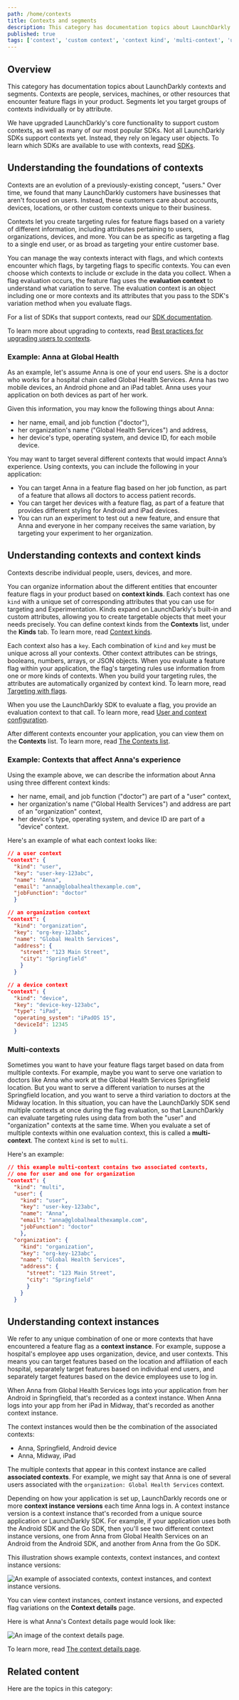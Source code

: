 ```yaml
---
path: /home/contexts
title: Contexts and segments
description: This category has documentation topics about LaunchDarkly contexts and segments. Contexts are people, services, machines, or other resources that encounter feature flags in your product.
published: true
tags: ['context', 'custom context', 'context kind', 'multi-context', 'user', 'segment']
---
```


## Overview

This category has documentation topics about LaunchDarkly contexts and segments. Contexts are people, services, machines, or other resources that encounter feature flags in your product. Segments let you target groups of contexts individually or by attribute.

We have upgraded LaunchDarkly's core functionality to support custom contexts, as well as many of our most popular SDKs. Not all LaunchDarkly SDKs support contexts yet. Instead, they rely on legacy user objects. To learn which SDKs are available to use with contexts, read [SDKs](/sdk).

## Understanding the foundations of contexts

Contexts are an evolution of a previously-existing concept, "users." Over time, we found that many LaunchDarkly customers have businesses that aren't focused on users. Instead, these customers care about accounts, devices, locations, or other custom contexts unique to their business.

Contexts let you create targeting rules for feature flags based on a variety of different information, including attributes pertaining to users, organizations, devices, and more. You can be as specific as targeting a flag to a single end user, or as broad as targeting your entire customer base.

You can manage the way contexts interact with flags, and which contexts encounter which flags, by targeting flags to specific contexts. You can even choose which contexts to include or exclude in the data you collect. When a flag evaluation occurs, the feature flag uses the **evaluation context** to understand what variation to serve. The evaluation context is an object including one or more contexts and its attributes that you pass to the SDK's variation method when you evaluate flags.

For a list of SDKs that support contexts, read our [SDK documentation](/sdk).

To learn more about upgrading to contexts, read [Best practices for upgrading users to contexts](/guides/flags/upgrading-contexts).

### Example: Anna at Global Health

As an example, let's assume Anna is one of your end users. She is a doctor who works for a hospital chain called Global Health Services. Anna has two mobile devices, an Android phone and an iPad tablet. Anna uses your application on both devices as part of her work.

Given this information, you may know the following things about Anna:

* her name, email, and job function ("doctor"),
* her organization's name ("Global Health Services") and address,
* her device's type, operating system, and device ID, for each mobile device.

You may want to target several different contexts that would impact Anna’s experience. Using contexts, you can include the following in your application:

* You can target Anna in a feature flag based on her job function, as part of a feature that allows all doctors to access patient records.
* You can target her devices with a feature flag, as part of a feature that provides different styling for Android and iPad devices.
* You can run an experiment to test out a new feature, and ensure that Anna and everyone in her company receives the same variation, by targeting your experiment to her organization.

## Understanding contexts and context kinds

Contexts describe individual people, users, devices, and more.

You can organize information about the different entities that encounter feature flags in your product based on **context kinds**. Each context has one `kind` with a unique set of corresponding attributes that you can use for targeting and Experimentation. Kinds expand on LaunchDarkly's built-in and custom attributes, allowing you to create targetable objects that meet your needs precisely. You can define context kinds from the **Contexts** list, under the **Kinds** tab. To learn more, read [Context kinds](/home/contexts/context-kinds).

Each context also has a `key`. Each combination of `kind` and `key` must be unique across all your contexts. Other context attributes can be strings, booleans, numbers, arrays, or JSON objects. When you evaluate a feature flag within your application, the flag's targeting rules use information from one or more kinds of contexts. When you build your targeting rules, the attributes are automatically organized by context kind. To learn more, read [Targeting with flags](/home/flags/targeting).

When you use the LaunchDarkly SDK to evaluate a flag, you provide an evaluation context to that call. To learn more, read [User and context configuration](/sdk/features/user-context-config).

After different contexts encounter your application, you can view them on the **Contexts** list. To learn more, read [The Contexts list](/home/contexts/contexts-list).

### Example: Contexts that affect Anna's experience

Using the example above, we can describe the information about Anna using three different context kinds:

* her name, email, and job function ("doctor") are part of a "user" context,
* her organization's name ("Global Health Services") and address are part of an "organization" context,
* her device's type, operating system, and device ID are part of a "device" context.

Here's an example of what each context looks like:

<CodeSample>
<CSTab label="Example contexts">

```json
// a user context
"context": {
  "kind": "user",
  "key": "user-key-123abc",
  "name": "Anna",
  "email": "anna@globalhealthexample.com",
  "jobFunction": "doctor"
  }

// an organization context
"context": {
  "kind": "organization",
  "key": "org-key-123abc",
  "name": "Global Health Services",
  "address": {
    "street": "123 Main Street",
    "city": "Springfield"
    }
  }

// a device context
"context": {
  "kind": "device",
  "key": "device-key-123abc",
  "type": "iPad",
  "operating_system": "iPadOS 15",
  "deviceId": 12345
  }
```

</CSTab>
</CodeSample>

### Multi-contexts

Sometimes you want to have your feature flags target based on data from multiple contexts. For example, maybe you want to serve one variation to doctors like Anna who work at the Global Health Services Springfield location. But you want to serve a different variation to nurses at the Springfield location, and you want to serve a third variation to doctors at the Midway location. In this situation, you can have the LaunchDarkly SDK send multiple contexts at once during the flag evaluation, so that LaunchDarkly can evaluate targeting rules using data from both the "user" and "organization" contexts at the same time. When you evaluate a set of multiple contexts within one evaluation context, this is called a **multi-context**. The context `kind` is set to `multi`.

Here's an example:

<CodeSample>
<CSTab label="Example multi-context">

```json
// this example multi-context contains two associated contexts,
// one for user and one for organization
"context": {
  "kind": "multi",
  "user": {
    "kind": "user",
    "key": "user-key-123abc",
    "name": "Anna",
    "email": "anna@globalhealthexample.com",
    "jobFunction": "doctor"
    },
  "organization": {
    "kind": "organization",
    "key": "org-key-123abc",
    "name": "Global Health Services",
    "address": {
      "street": "123 Main Street",
      "city": "Springfield"
      }
    }
  }
```

</CSTab>
</CodeSample>

## Understanding context instances

We refer to any unique combination of one or more contexts that have encountered a feature flag as a **context instance**. For example, suppose a hospital's employee app uses organization, device, and user contexts. This means you can target features based on the location and affiliation of each hospital, separately target features based on individual end users, and separately target features based on the device employees use to log in.

When Anna from Global Health Services logs into your application from her Android in Springfield, that's recorded as a context instance. When Anna logs into your app from her iPad in Midway, that's recorded as another context instance.

The context instances would then be the combination of the associated contexts:

* Anna, Springfield, Android device
* Anna, Midway, iPad

The multiple contexts that appear in this context instance are called **associated contexts**. For example, we might say that Anna is one of several users associated with the `organization: Global Health Services` context.

Depending on how your application is set up, LaunchDarkly records one or more **context instance versions** each time Anna logs in. A context instance version is a context instance that's recorded from a unique source application or LaunchDarkly SDK. For example, if your application uses both the Android SDK and the Go SDK, then you'll see two different context instance versions, one from Anna from Global Health Services on an Android from the Android SDK, and another from Anna from the Go SDK.

This illustration shows example contexts, context instances, and context instance versions:

![An example of associated contexts, context instances, and context instance versions.](contexts-chart.png)

You can view context instances, context instance versions, and expected flag variations on the **Context details** page.

Here is what Anna's Context details page would look like:

![An image of the context details page.](context-details-anna-example-annotated.png)

To learn more, read [The context details page](/home/contexts/context-details).

## Related content

Here are the topics in this category:

<ChildPageList path="/home/contexts" unsorted="true" />
